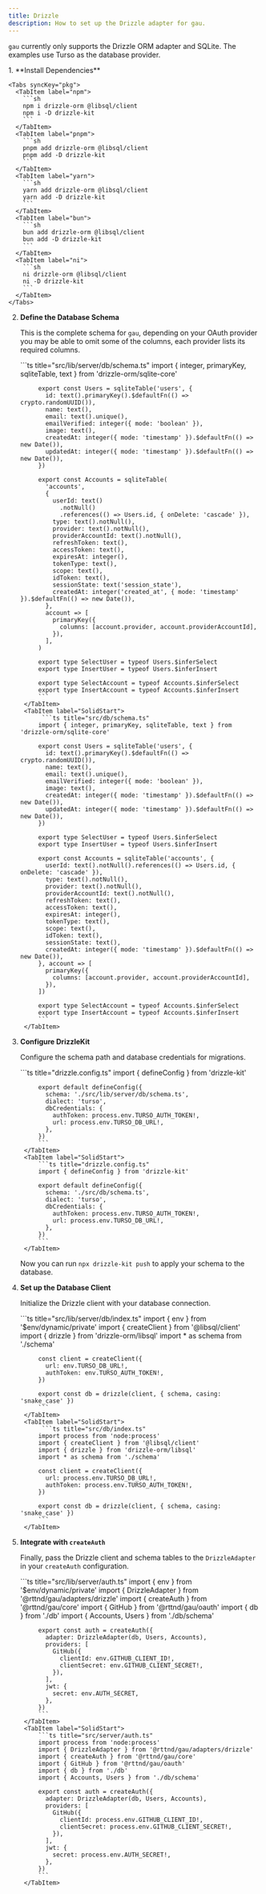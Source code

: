 ```yaml
---
title: Drizzle
description: How to set up the Drizzle adapter for gau.
---
```


`gau` currently only supports the Drizzle ORM adapter and SQLite. The examples use Turso as the database provider.

<Steps>
1. **Install Dependencies**

    <Tabs syncKey="pkg">
      <TabItem label="npm">
        ```sh
        npm i drizzle-orm @libsql/client
        npm i -D drizzle-kit
        ```
      </TabItem>
      <TabItem label="pnpm">
        ```sh
        pnpm add drizzle-orm @libsql/client
        pnpm add -D drizzle-kit
        ```
      </TabItem>
      <TabItem label="yarn">
        ```sh
        yarn add drizzle-orm @libsql/client
        yarn add -D drizzle-kit
        ```
      </TabItem>
      <TabItem label="bun">
        ```sh
        bun add drizzle-orm @libsql/client
        bun add -D drizzle-kit
        ```
      </TabItem>
      <TabItem label="ni">
        ```sh
        ni drizzle-orm @libsql/client
        ni -D drizzle-kit
        ```
      </TabItem>
    </Tabs>

2. **Define the Database Schema**

   This is the complete schema for `gau`, depending on your OAuth provider you may be able to omit some of the columns, each provider lists its required columns.

    <Tabs syncKey="framework">
        <TabItem label="SvelteKit">
            ```ts title="src/lib/server/db/schema.ts"
            import { integer, primaryKey, sqliteTable, text } from 'drizzle-orm/sqlite-core'

            export const Users = sqliteTable('users', {
              id: text().primaryKey().$defaultFn(() => crypto.randomUUID()),
              name: text(),
              email: text().unique(),
              emailVerified: integer({ mode: 'boolean' }),
              image: text(),
              createdAt: integer({ mode: 'timestamp' }).$defaultFn(() => new Date()),
              updatedAt: integer({ mode: 'timestamp' }).$defaultFn(() => new Date()),
            })

            export const Accounts = sqliteTable(
              'accounts',
              {
                userId: text()
                  .notNull()
                  .references(() => Users.id, { onDelete: 'cascade' }),
                type: text().notNull(),
                provider: text().notNull(),
                providerAccountId: text().notNull(),
                refreshToken: text(),
                accessToken: text(),
                expiresAt: integer(),
                tokenType: text(),
                scope: text(),
                idToken: text(),
                sessionState: text('session_state'),
                createdAt: integer('created_at', { mode: 'timestamp' }).$defaultFn(() => new Date()),
              },
              account => [
                primaryKey({
                  columns: [account.provider, account.providerAccountId],
                }),
              ],
            )

            export type SelectUser = typeof Users.$inferSelect
            export type InsertUser = typeof Users.$inferInsert

            export type SelectAccount = typeof Accounts.$inferSelect
            export type InsertAccount = typeof Accounts.$inferInsert
            ```
        </TabItem>
        <TabItem label="SolidStart">
             ```ts title="src/db/schema.ts"
            import { integer, primaryKey, sqliteTable, text } from 'drizzle-orm/sqlite-core'

            export const Users = sqliteTable('users', {
              id: text().primaryKey().$defaultFn(() => crypto.randomUUID()),
              name: text(),
              email: text().unique(),
              emailVerified: integer({ mode: 'boolean' }),
              image: text(),
              createdAt: integer({ mode: 'timestamp' }).$defaultFn(() => new Date()),
              updatedAt: integer({ mode: 'timestamp' }).$defaultFn(() => new Date()),
            })

            export type SelectUser = typeof Users.$inferSelect
            export type InsertUser = typeof Users.$inferInsert

            export const Accounts = sqliteTable('accounts', {
              userId: text().notNull().references(() => Users.id, { onDelete: 'cascade' }),
              type: text().notNull(),
              provider: text().notNull(),
              providerAccountId: text().notNull(),
              refreshToken: text(),
              accessToken: text(),
              expiresAt: integer(),
              tokenType: text(),
              scope: text(),
              idToken: text(),
              sessionState: text(),
              createdAt: integer({ mode: 'timestamp' }).$defaultFn(() => new Date()),
            }, account => [
              primaryKey({
                columns: [account.provider, account.providerAccountId],
              }),
            ])

            export type SelectAccount = typeof Accounts.$inferSelect
            export type InsertAccount = typeof Accounts.$inferInsert
            ```
        </TabItem>
    </Tabs>

3. **Configure DrizzleKit**

   Configure the schema path and database credentials for migrations.

    <Tabs syncKey="framework">
        <TabItem label="SvelteKit">
            ```ts title="drizzle.config.ts"
            import { defineConfig } from 'drizzle-kit'

            export default defineConfig({
              schema: './src/lib/server/db/schema.ts',
              dialect: 'turso',
              dbCredentials: {
                authToken: process.env.TURSO_AUTH_TOKEN!,
                url: process.env.TURSO_DB_URL!,
              },
            })
            ```
        </TabItem>
        <TabItem label="SolidStart">
            ```ts title="drizzle.config.ts"
            import { defineConfig } from 'drizzle-kit'

            export default defineConfig({
              schema: './src/db/schema.ts',
              dialect: 'turso',
              dbCredentials: {
                authToken: process.env.TURSO_AUTH_TOKEN!,
                url: process.env.TURSO_DB_URL!,
              },
            })
            ```
        </TabItem>
    </Tabs>

    Now you can run `npx drizzle-kit push` to apply your schema to the database.

4. **Set up the Database Client**

   Initialize the Drizzle client with your database connection.

    <Tabs syncKey="framework">
        <TabItem label="SvelteKit">
            ```ts title="src/lib/server/db/index.ts"
            import { env } from '$env/dynamic/private'
            import { createClient } from '@libsql/client'
            import { drizzle } from 'drizzle-orm/libsql'
            import * as schema from './schema'

            const client = createClient({
              url: env.TURSO_DB_URL!,
              authToken: env.TURSO_AUTH_TOKEN!,
            })

            export const db = drizzle(client, { schema, casing: 'snake_case' })
            ```
        </TabItem>
        <TabItem label="SolidStart">
             ```ts title="src/db/index.ts"
            import process from 'node:process'
            import { createClient } from '@libsql/client'
            import { drizzle } from 'drizzle-orm/libsql'
            import * as schema from './schema'

            const client = createClient({
              url: process.env.TURSO_DB_URL!,
              authToken: process.env.TURSO_AUTH_TOKEN!,
            })

            export const db = drizzle(client, { schema, casing: 'snake_case' })
            ```
        </TabItem>
    </Tabs>

5. **Integrate with `createAuth`**

   Finally, pass the Drizzle client and schema tables to the `DrizzleAdapter` in your `createAuth` configuration.

    <Tabs syncKey="framework">
        <TabItem label="SvelteKit">
            ```ts title="src/lib/server/auth.ts"
            import { env } from '$env/dynamic/private'
            import { DrizzleAdapter } from '@rttnd/gau/adapters/drizzle'
            import { createAuth } from '@rttnd/gau/core'
            import { GitHub } from '@rttnd/gau/oauth'
            import { db } from './db'
            import { Accounts, Users } from './db/schema'

            export const auth = createAuth({
              adapter: DrizzleAdapter(db, Users, Accounts),
              providers: [
                GitHub({
                  clientId: env.GITHUB_CLIENT_ID!,
                  clientSecret: env.GITHUB_CLIENT_SECRET!,
                }),
              ],
              jwt: {
                secret: env.AUTH_SECRET,
              },
            })
            ```
        </TabItem>
        <TabItem label="SolidStart">
            ```ts title="src/server/auth.ts"
            import process from 'node:process'
            import { DrizzleAdapter } from '@rttnd/gau/adapters/drizzle'
            import { createAuth } from '@rttnd/gau/core'
            import { GitHub } from '@rttnd/gau/oauth'
            import { db } from './db'
            import { Accounts, Users } from './db/schema'

            export const auth = createAuth({
              adapter: DrizzleAdapter(db, Users, Accounts),
              providers: [
                GitHub({
                  clientId: process.env.GITHUB_CLIENT_ID!,
                  clientSecret: process.env.GITHUB_CLIENT_SECRET!,
                }),
              ],
              jwt: {
                secret: process.env.AUTH_SECRET!,
              },
            })
            ```
        </TabItem>
    </Tabs>

</Steps>
